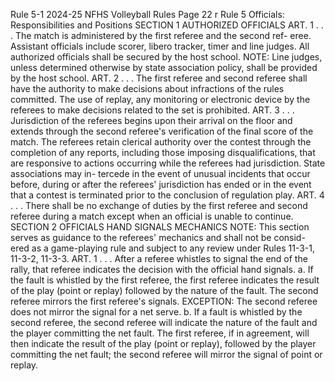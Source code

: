Rule 5-1 2024-25 NFHS Volleyball Rules Page 22 r Rule 5 Officials: Responsibilities and Positions SECTION 1 AUTHORIZED OFFICIALS ART. 1 . . . The match is administered by the first referee and the second ref- eree. Assistant officials include scorer, libero tracker, timer and line judges. All authorized officials shall be secured by the host school. NOTE: Line judges, unless determined otherwise by state association policy, shall be provided by the host school. ART. 2 . . . The first referee and second referee shall have the authority to make decisions about infractions of the rules committed. The use of replay, any monitoring or electronic device by the referees to make decisions related to the set is prohibited. ART. 3 . . . Jurisdiction of the referees begins upon their arrival on the floor and extends through the second referee's verification of the final score of the match. The referees retain clerical authority over the contest through the completion of any reports, including those imposing disqualifications, that are responsive to actions occurring while the referees had jurisdiction. State associations may in- tercede in the event of unusual incidents that occur before, during or after the referees' jurisdiction has ended or in the event that a contest is terminated prior to the conclusion of regulation play. ART. 4 . . . There shall be no exchange of duties by the first referee and second referee during a match except when an official is unable to continue. SECTION 2 OFFICIALS HAND SIGNALS MECHANICS NOTE: This section serves as guidance to the referees' mechanics and shall not be consid- ered as a game-playing rule and subject to any review under Rules 11-3-1, 11-3-2, 11-3-3. ART. 1 . . . After a referee whistles to signal the end of the rally, that referee indicates the decision with the official hand signals. a. If the fault is whistled by the first referee, the first referee indicates the result of the play (point or replay) followed by the nature of the fault. The second referee mirrors the first referee's signals. EXCEPTION: The second referee does not mirror the signal for a net serve. b. If a fault is whistled by the second referee, the second referee will indicate the nature of the fault and the player committing the net fault. The first referee, if in agreement, will then indicate the result of the play (point or replay), followed by the player committing the net fault; the second referee will mirror the signal of point or replay.